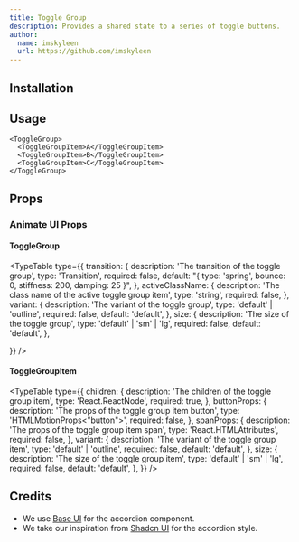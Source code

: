 ```yaml
---
title: Toggle Group
description: Provides a shared state to a series of toggle buttons.
author:
  name: imskyleen
  url: https://github.com/imskyleen
---
```


<ComponentPreview name="base-toggle-group-demo" />

## Installation

<ComponentInstallation name="base-toggle-group" />

## Usage

```tsx
<ToggleGroup>
  <ToggleGroupItem>A</ToggleGroupItem>
  <ToggleGroupItem>B</ToggleGroupItem>
  <ToggleGroupItem>C</ToggleGroupItem>
</ToggleGroup>
```

## Props

<div className="flex flex-row gap-x-3">
  <ExternalLink
    href="https://base-ui.com/react/components/toggle-group"
    text="Docs"
  />
  <ExternalLink
    href="https://base-ui.com/react/components/toggle-group#api-reference"
    text="API Reference"
  />
</div>

### Animate UI Props

#### ToggleGroup

<TypeTable
  type={{
    transition: {
      description: 'The transition of the toggle group',
      type: 'Transition',
      required: false,
      default: "{ type: 'spring', bounce: 0, stiffness: 200, damping: 25 }",
    },
    activeClassName: {
      description: 'The class name of the active toggle group item',
      type: 'string',
      required: false,
    },
    variant: {
      description: 'The variant of the toggle group',
      type: 'default' | 'outline',
      required: false,
      default: 'default',
    },
    size: {
      description: 'The size of the toggle group',
      type: 'default' | 'sm' | 'lg',
      required: false,
      default: 'default',
    },

}}
/>

#### ToggleGroupItem

<TypeTable
  type={{
    children: {
      description: 'The children of the toggle group item',
      type: 'React.ReactNode',
      required: true,
    },
    buttonProps: {
      description: 'The props of the toggle group item button',
      type: 'HTMLMotionProps<"button">',
      required: false,
    },
    spanProps: {
      description: 'The props of the toggle group item span',
      type: 'React.HTMLAttributes<HTMLSpanElement>',
      required: false,
    },
    variant: {
      description: 'The variant of the toggle group item',
      type: 'default' | 'outline',
      required: false,
      default: 'default',
    },
    size: {
      description: 'The size of the toggle group item',
      type: 'default' | 'sm' | 'lg',
      required: false,
      default: 'default',
    },
  }}
/>

## Credits

- We use [Base UI](https://base-ui.com/react/components/accordion) for the accordion component.
- We take our inspiration from [Shadcn UI](https://ui.shadcn.com/docs/components/accordion) for the accordion style.
